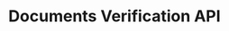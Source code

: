 ---
title: 'Documents Verification API'
openapi: 'POST /kyc-api/v1.0/kyc/documents-verification'
---